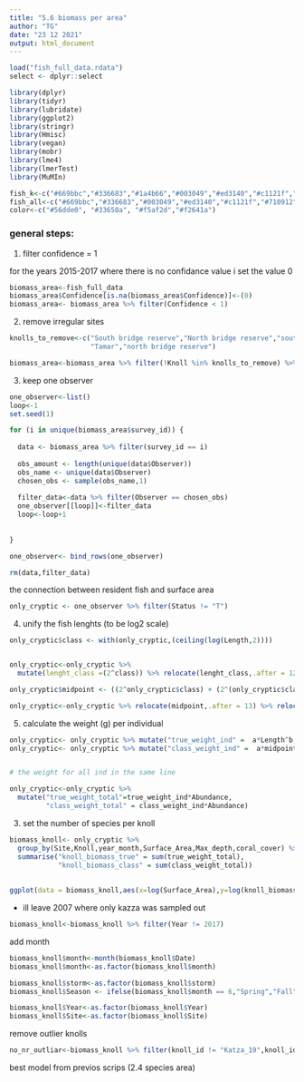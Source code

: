 ```yaml
---
title: "5.6 biomass per area"
author: "TG"
date: "23 12 2021"
output: html_document
---
```





```r
load("fish_full_data.rdata")
select <- dplyr::select
```

```r
library(dplyr)
library(tidyr)
library(lubridate)
library(ggplot2)
library(stringr)
library(Hmisc)
library(vegan)
library(mobr)
library(lme4)
library(lmerTest)
library(MuMIn)

fish_k<-c("#669bbc","#336683","#1a4b66","#003049","#ed3140","#c1121f","#710912")
fish_all<-c("#669bbc","#336683","#003049","#ed3140","#c1121f","#710912")
color<-c("#56dde0", "#33658a", "#f5af2d","#f2641a")


```


### general steps:

1) filter confidence = 1

for the years 2015-2017 where there is no confidance value i set the value 0

```r

biomass_area<-fish_full_data
biomass_area$Confidence[is.na(biomass_area$Confidence)]<-(0)
biomass_area<- biomass_area %>% filter(Confidence < 1)

```


2) remove irregular sites


```r

knolls_to_remove<-c("South bridge reserve","North bridge reserve","south bridge reserve",
                    "Tamar","north bridge reserve")

biomass_area<-biomass_area %>% filter(!Knoll %in% knolls_to_remove) %>% filter(Site !="North beach")

```

3) keep one observer

```r
one_observer<-list()
loop<-1
set.seed(1)

for (i in unique(biomass_area$survey_id)) {
  
  data <- biomass_area %>% filter(survey_id == i)
  
  obs_amount <- length(unique(data$Observer))
  obs_name <- unique(data$Observer)
  chosen_obs <- sample(obs_name,1)  
 
  filter_data<-data %>% filter(Observer == chosen_obs)
  one_observer[[loop]]<-filter_data
  loop<-loop+1
  
  
}

one_observer<- bind_rows(one_observer)

rm(data,filter_data)
```


the connection between resident fish and surface area


```r
only_cryptic <- one_observer %>% filter(Status != "T")

```


4) unify the fish lenghts (to be log2 scale)

```r
only_cryptic$class <- with(only_cryptic,(ceiling(log(Length,2))))


only_cryptic<-only_cryptic %>%
  mutate(lenght_class =(2^class)) %>% relocate(lenght_class,.after = 12)

only_cryptic$midpoint <- ((2^only_cryptic$class) + (2^(only_cryptic$class-1)))/2

only_cryptic<-only_cryptic %>% relocate(midpoint,.after = 13) %>% relocate(class,.after = 14)


```


5) calculate the weight (g) per individual

```r
only_cryptic<- only_cryptic %>% mutate("true_weight_ind" =  a*Length^b,.after = 14) # to use only when compering years
only_cryptic<- only_cryptic %>% mutate("class_weight_ind" =  a*midpoint^b,.after = 15)# to use only when compering sites


# the weight for all ind in the same line

only_cryptic<-only_cryptic %>%
  mutate("true_weight_total"=true_weight_ind*Abundance,
         "class_weight_total" = class_weight_ind*Abundance)
```





3) set the number of species per knoll


```r

biomass_knoll<- only_cryptic %>%
  group_by(Site,Knoll,year_month,Surface_Area,Max_depth,coral_cover) %>% 
  summarise("knoll_biomass_true" = sum(true_weight_total),
            "knoll_biomass_class" = sum(class_weight_total))
  
  
ggplot(data = biomass_knoll,aes(x=log(Surface_Area),y=log(knoll_biomass_class),color=Site)) +geom_point() +geom_smooth()


```

* ill leave 2007 where only kazza was sampled out

```r
biomass_knoll<-biomass_knoll %>% filter(Year != 2017)


```

add month 

```r
biomass_knoll$month<-month(biomass_knoll$Date)
biomass_knoll$month<-as.factor(biomass_knoll$month)

biomass_knoll$storm<-as.factor(biomass_knoll$storm)
biomass_knoll$Season <- ifelse(biomass_knoll$month == 6,"Spring","Fall")

biomass_knoll$Year<-as.factor(biomass_knoll$Year)
biomass_knoll$Site<-as.factor(biomass_knoll$Site)
```



remove outlier knolls

```r

no_nr_outliar<-biomass_knoll %>% filter(knoll_id != "Katza_19",knoll_id != "NR_17")

```

best model from previos scrips (2.4 species area)

